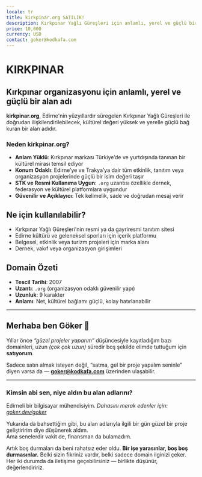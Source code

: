 ```yaml
---
locale: tr
title: kirkpinar.org SATILIK!
description: Kırkpınar Yağlı Güreşleri için anlamlı, yerel ve güçlü bir alan adı  SATILIK!
price: 10,000
currency: USD
contact: goker@kodkafa.com
---
```


# KIRKPINAR

## Kırkpınar organizasyonu için anlamlı, yerel ve güçlü bir alan adı

**kirkpinar.org**, Edirne'nin yüzyıllardır süregelen Kırkpınar Yağlı Güreşleri ile doğrudan ilişkilendirilebilecek, kültürel değeri yüksek ve yerelle güçlü bağ kuran bir alan adıdır.

### Neden kirkpinar.org?

- **Anlam Yüklü**: Kırkpınar markası Türkiye’de ve yurtdışında tanınan bir kültürel mirası temsil ediyor  
- **Konum Odaklı**: Edirne’ye ve Trakya’ya dair tüm etkinlik, tanıtım veya organizasyon projelerinde güçlü bir isim değeri taşır  
- **STK ve Resmi Kullanıma Uygun**: `.org` uzantısı özellikle dernek, federasyon ve kültürel platformlara uygundur  
- **Güvenilir ve Açıklayıcı**: Tek kelimelik, sade ve doğrudan mesaj verir



## Ne için kullanılabilir?

- Kırkpınar Yağlı Güreşleri'nin resmi ya da gayriresmi tanıtım sitesi
- Edirne kültürü ve geleneksel sporları için içerik platformu
- Belgesel, etkinlik veya turizm projeleri için marka alanı
- Dernek, vakıf veya organizasyon girişimleri

## Domain Özeti

- **Tescil Tarihi**: 2007  
- **Uzantı**: `.org` (organizasyon odaklı güvenilir yapı)  
- **Uzunluk**: 9 karakter  
- **Anlamı**: Net, kültürel bağlamı güçlü, kolay hatırlanabilir

---

## Merhaba ben Göker 👋

Yıllar önce *“güzel projeler yaparım”* düşüncesiyle kayıtladığım bazı domainleri, uzun *(çok çok uzun)* süredir boş şekilde elimde tuttuğum için **satıyorum**.

Sadece satın almak isteyen değil, “satma, gel bir proje yapalım seninle” diyen varsa da — **[goker@kodkafa.com](mailto:goker@kodkafa.com)** üzerinden ulaşabilir.

---

### Kimsin abi sen, niye aldın bu alan adlarını?

Edirneli bir bilgisayar mühendisiyim. *Dahasını merak edenler için: [goker.dev/goker](https://goker.dev/goker)*

Yukarıda da bahsettiğim gibi, bu alan adlarıyla ilgili bir gün güzel bir proje geliştiririm diye düşünerek aldım.  
Ama senelerdir vakit de, finansman da bulamadım.  

Artık boş durmaları da beni rahatsız eder oldu.  **Bir işe yarasınlar, boş boş durmasınlar.**
Belki sizin fikriniz vardır, belki sadece domain ilginizi çeker. Her iki durumda da iletişime geçebilirsiniz — birlikte düşünür, değerlendiririz.


